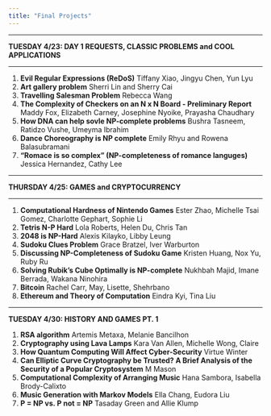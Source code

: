 ```yaml
---
title: "Final Projects"
---
```


<hr>
**TUESDAY 4/23: DAY 1 REQUESTS, CLASSIC PROBLEMS and COOL APPLICATIONS**
<hr>

1.	<strong>Evil Regular Expressions (ReDoS)</strong>	Tiffany Xiao, Jingyu Chen, Yun Lyu
2.	<strong>Art gallery problem</strong>	Sherri Lin and Sherry Cai
3.	<strong>Travelling Salesman Problem</strong>	Rebecca Wang
4.	<strong>The Complexity of Checkers on an N x N Board - Preliminary Report</strong>	Maddy Fox, Elizabeth Carney, Josephine Nyoike, Prayasha Chaudhary
5.	<strong>How DNA can help sovle NP-complete problems</strong> 	Bushra Tasneem, Ratidzo Vushe, Umeyma Ibrahim
6.	<strong>Dance Choreography is NP complete</strong>	Emily Rhyu and Rowena Balasubramani 
7.	<strong>"Romace is so complex" (NP-completeness of romance languges)</strong>	Jessica Hernandez, Cathy Lee

<hr>
**THURSDAY 4/25: GAMES and CRYPTOCURRENCY**
<hr>

1. <strong>Computational Hardness of Nintendo Games</strong>	Ester Zhao, Michelle Tsai Gomez, Charlotte Gephart, Sophie Li
2. <strong>Tetris N-P Hard</strong>	Lola Roberts, Helen Du, Chris Tan
3. <strong>2048 is NP-Hard</strong>	Alexis Kilayko, Libby Leung
4. <strong>Sudoku Clues Problem</strong>	Grace Bratzel, Iver Warburton
5. <strong>Discussing NP-Completeness of Sudoku Game</strong>	Kristen Huang, Nox Yu, Ruby Ru
6. <strong>Solving Rubik's Cube Optimally is NP-complete</strong>	Nukhbah Majid, Imane Berrada, Wakana Ninohira
7. <strong>Bitcoin</strong>	Rachel Carr, May, Lisette, Shehrbano
8. <strong>Ethereum and Theory of Computation</strong>	Eindra Kyi, Tina Liu

<hr>
**TUESDAY 4/30: HISTORY AND GAMES PT. 1**
</hr>

1. <strong>RSA algorithm</strong>	Artemis Metaxa, Melanie Bancilhon
2. <strong>Cryptography using Lava Lamps</strong> 	Kara Van Allen, Michelle Wong, Claire 
3. <strong>How Quantum Computing Will Affect Cyber-Security</strong>	Virtue Winter
4. <strong>Can Elliptic Curve Cryptography be Trusted? A Brief Analysis of the Security of a Popular Cryptosystem</strong>	M Mason
5. <strong>Computational Complexity of Arranging Music</strong>	Hana Sambora, Isabella Brody-Calixto
6. <strong>Music Generation with Markov Models</strong>	Ella Chang, Eudora Liu
7. <strong>P = NP vs. P not = NP</strong>	Tasaday Green and Allie Klump

